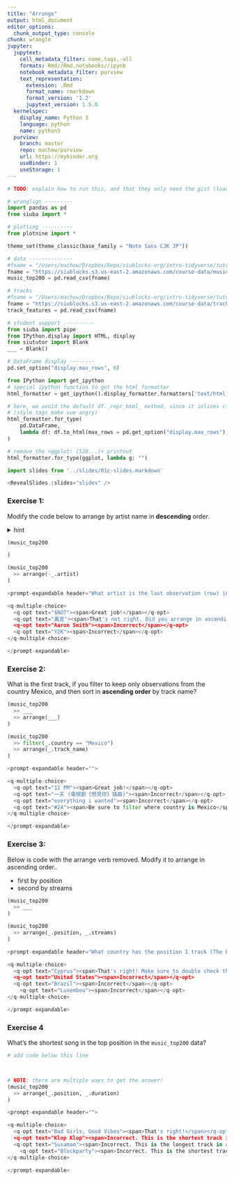 ```yaml
---
title: "Arrange"
output: html_document
editor_options: 
  chunk_output_type: console
chunk: wrangle
jupyter:
  jupytext:
    cell_metadata_filter: name,tags,-all
    formats: Rmd//Rmd,notebooks//ipynb
    notebook_metadata_filter: purview
    text_representation:
      extension: .Rmd
      format_name: rmarkdown
      format_version: '1.2'
      jupytext_version: 1.5.0
  kernelspec:
    display_name: Python 3
    language: python
    name: python3
  purview:
    branch: master
    repo: machow/purview
    url: https://mybinder.org
    useBinder: 1
    useStorage: 1
---
```


```python
# TODO: explain how to run this, and that they only need the gist (loads tools)

# wranglign ---------
import pandas as pd
from siuba import *

# plotting ----------
from plotnine import *

theme_set(theme_classic(base_family = "Noto Sans CJK JP"))

# data --------------
#fname = "/Users/machow/Dropbox/Repo/siublocks-org/intro-tidyverse/tutorial/data/music200.csv"
fname = "https://siublocks.s3.us-east-2.amazonaws.com/course-data/music200.csv"
music_top200 = pd.read_csv(fname)

# tracks
#fname = "/Users/machow/Dropbox/Repo/siublocks-org/intro-tidyverse/tutorial/data/track_features.csv"
fname = "https://siublocks.s3.us-east-2.amazonaws.com/course-data/track_features.csv"
track_features = pd.read_csv(fname)

# student support ----------
from siuba import pipe
from IPython.display import HTML, display
from siututor import Blank
___ = Blank()

# DataFrame display --------
pd.set_option("display.max_rows", 6)

from IPython import get_ipython
# special ipython function to get the html formatter
html_formatter = get_ipython().display_formatter.formatters['text/html']

# here, we avoid the default df._repr_html_ method, since it inlines css
# (style tags make vue angry)
html_formatter.for_type(
    pd.DataFrame,
    lambda df: df.to_html(max_rows = pd.get_option("display.max_rows"), show_dimensions = True)
)

# remove the <ggplot: (528...)> printout
html_formatter.for_type(ggplot, lambda g: "")

```

```python
import slides from '../slides/01c-slides.markdown'

<RevealSlides :slides="slides" />

```


### Exercise 1:

Modify the code below to arrange by artist name in **descending** order.

<details><summary>hint</summary>


> You can sort something in descending order, using the `-` operator.


<details><summary>another hint</summary>


> Start by using the pipe operator with `arrange()`. You will need to specify what to arrange by.


</details>
</details>

```python
(music_top200

)
```

```python
(music_top200
  >> arrange(-_.artist)
)
```

```python
<prompt-expandable header="What artist is the last observation (row) in the result?">

<q-multiple-choice>
  <q-opt text="$NOT"><span>Great job!</span></q-opt>
  <q-opt text="黃宣"><span>That's not right. Did you arrange in ascending, rather than descending order?</span></q-opt>
  <q-opt text="Aaron Smith"><span>Incorrect</span></q-opt>
  <q-opt text="Y2K"><span>Incorrect</span></q-opt>    
</q-multiple-choice>

</prompt-expandable>

```

### Exercise 2:

What is the first track, if you filter to keep only observations from the country Mexico, and then sort in **ascending order** by track name?

```python
(music_top200
  >> ___
  >> arrange(___)
)
```

```python
(music_top200
  >> filter(_.country == "Mexico")
  >> arrange(_.track_name)
)
```

```python
<prompt-expandable header="">

<q-multiple-choice>
  <q-opt text="11 PM"><span>Great job!</span></q-opt>
  <q-opt text="一天 (電視劇《想見你》插曲)"><span>Incorrect</span></q-opt>
  <q-opt text="everything i wanted"><span>Incorrect</span></q-opt>
  <q-opt text="#24"><span>Be sure to filter where country is Mexico</span></q-opt>    
</q-multiple-choice>

</prompt-expandable>

```

### Exercise 3: 

Below is code with the arrange verb removed. Modify it to arrange in ascending order..

* first by position
* second by streams

```python
(music_top200
  >> ___
)
```

```python
(music_top200
  >> arrange(_.position, _.streams)
)
```

```python

<prompt-expandable header="What country has the position 1 track (The Box) with fewest streams?">

<q-multiple-choice>
  <q-opt text="Cyprus"><span>That's right! Make sure to double check that the track is named The Box by Roddy Ricch.</span></q-opt>
  <q-opt text="United States"><span>Incorrect</span></q-opt>
  <q-opt text="Brazil"><span>Incorrect</span></q-opt>
    <q-opt text="Luxembou"><span>Incorrect</span></q-opt>
</q-multiple-choice>

</prompt-expandable>

```

### Exercise 4

What's the shortest song in the top position in the `music_top200` data?

```python
# add code below this line




```

```python
# NOTE: there are multiple ways to get the answer!
(music_top200
  >> arrange(_.position, _.duration)
)
```

```python

<prompt-expandable header="">

<q-multiple-choice>
  <q-opt text="Bad Girls, Good Vibes"><span>That's right!</span></q-opt>
  <q-opt text="Klop Klop"><span>Incorrect. This is the shortest track in any position. Can you sort to get top position tracks first?</span></q-opt>
  <q-opt text="Susamam"><span>Incorrect. This is the longest track in any position. Can you sort to get top position tracks first?</span></q-opt>
    <q-opt text="Blockparty"><span>Incorrect. This is the shortest track in the last position.</span></q-opt>
</q-multiple-choice>

</prompt-expandable>

```
